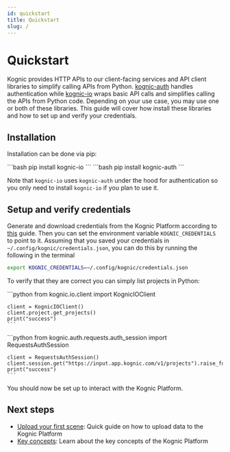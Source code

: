 ```yaml
---
id: quickstart
title: Quickstart
slug: /
---
```



# Quickstart

Kognic provides HTTP APIs to our client-facing services and API client libraries to simplify calling APIs from
Python. [kognic-auth](https://pypi.org/project/kognic-auth/) handles authentication while [kognic-io](https://pypi.org/project/kognic-io/) 
wraps basic API calls and simplifies calling the APIs from Python code. Depending on your use case, you may use one or both of these libraries. 
This guide will cover how install these libraries and how to set up and verify your credentials.


## Installation

Installation can be done via pip:

<Tabs>
  <TabItem value="kognic-io-installation" label="kognic-io" default>
    ```bash
    pip install kognic-io
    ```
  </TabItem>
  <TabItem value="kognic-auth-installation" label="kognic-auth" default>
    ```bash
    pip install kognic-auth
    ```
  </TabItem>
</Tabs>

Note that `kognic-io` uses `kognic-auth` under the hood for authentication so you only need to install `kognic-io` if you plan to use it.


## Setup and verify credentials

Generate and download credentials from the Kognic Platform according to [this](./kognic-apis#generating-credentials) guide. 
Then you can set the environment variable `KOGNIC_CREDENTIALS` to point to it. Assuming that you saved your credentials in `~/.config/kognic/credentials.json`, 
you can do this by running the following in the terminal
```bash
export KOGNIC_CREDENTIALS=~/.config/kognic/credentials.json
```
To verify that they are correct you can simply list projects in Python:

<Tabs>
  <TabItem value="kognic-io-verify" label="kognic-io" default>
    ```python
    from kognic.io.client import KognicIOClient

    client = KognicIOClient()
    client.project.get_projects()
    print("success")
    ```
  </TabItem>
  <TabItem value="kognic-auth-verify" label="kognic-auth" default>
    ```python
    from kognic.auth.requests.auth_session import RequestsAuthSession

    client = RequestsAuthSession()
    client.session.get("https://input.app.kognic.com/v1/projects").raise_for_status()
    print("success")
    ```
  </TabItem>
</Tabs>

You should now be set up to interact with the Kognic Platform.

## Next steps

- [Upload your first scene](./upload-your-first-scene): Quick guide on how to upload data to the Kognic Platform
- [Key concepts](./key_concepts.md): Learn about the key concepts of the Kognic Platform
